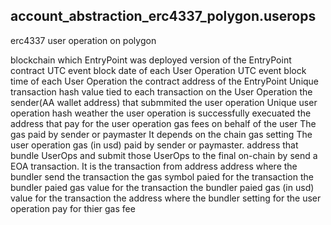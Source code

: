 ## account_abstraction_erc4337_polygon.userops 
erc4337 user operation on polygon

<ParamField path="blockchain">
blockchain which EntryPoint was deployed
</ParamField>
<ParamField path="version">
version of the EntryPoint contract
</ParamField>
<ParamField path="block_month">
UTC event block date of each User Operation
</ParamField>
<ParamField path="block_time">
UTC event block time of each User Operation
</ParamField>
<ParamField path="entrypoint_contract">
the contract address of the EntryPoint
</ParamField>
<ParamField path="tx_hash">
Unique transaction hash value tied to each transaction on the User Operation
</ParamField>
<ParamField path="sender">
the sender(AA wallet address) that submmited the user operation
</ParamField>
<ParamField path="userop_hash">
Unique user operation hash
</ParamField>
<ParamField path="success">
weather the user operation is successfully execuated
</ParamField>
<ParamField path="paymaster">
the address that pay for the user operation gas fees on behalf of the user
</ParamField>
<ParamField path="op_fee">
The gas paid by sender or paymaster It depends on the chain gas setting
</ParamField>
<ParamField path="op_fee_usd">
The user operation gas (in usd) paid by sender or paymaster. 
</ParamField>
<ParamField path="bundler">
address that bundle UserOps and submit those UserOps to the final on-chain by send a EOA transaction. It is the transaction from address
</ParamField>
<ParamField path="tx_to">
address where the bundler send the transaction
</ParamField>
<ParamField path="gas_symbol">
the gas symbol paied for the transaction
</ParamField>
<ParamField path="tx_fee">
the bundler paied gas value for the transaction
</ParamField>
<ParamField path="tx_fee_usd">
the bundler paied gas (in usd) value for the transaction
</ParamField>
<ParamField path="beneficiary">
the address where the bundler setting for the user operation pay for thier gas fee
</ParamField>
